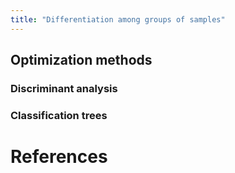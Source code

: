 ```yaml
---
title: "Differentiation among groups of samples"
---
```


## Optimization methods


### Discriminant analysis


### Classification trees



# References


